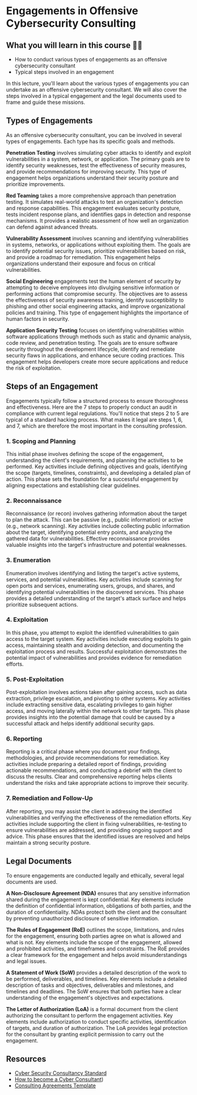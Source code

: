 # Engagements in Offensive Cybersecurity Consulting

## What you will learn in this course 🧐🧐

- How to conduct various types of engagements as an offensive cybersecurity consultant
- Typical steps involved in an engagement

In this lecture, you'll learn about the various types of engagements you can undertake as an offensive cybersecurity consultant. We will also cover the steps involved in a typical engagement and the legal documents used to frame and guide these missions.

## Types of Engagements

As an offensive cybersecurity consultant, you can be involved in several types of engagements. Each type has its specific goals and methods.

**Penetration Testing** involves simulating cyber attacks to identify and exploit vulnerabilities in a system, network, or application. The primary goals are to identify security weaknesses, test the effectiveness of security measures, and provide recommendations for improving security. This type of engagement helps organizations understand their security posture and prioritize improvements.

**Red Teaming** takes a more comprehensive approach than penetration testing. It simulates real-world attacks to test an organization's detection and response capabilities. This engagement evaluates security posture, tests incident response plans, and identifies gaps in detection and response mechanisms. It provides a realistic assessment of how well an organization can defend against advanced threats.

**Vulnerability Assessment** involves scanning and identifying vulnerabilities in systems, networks, or applications without exploiting them. The goals are to identify potential security issues, prioritize vulnerabilities based on risk, and provide a roadmap for remediation. This engagement helps organizations understand their exposure and focus on critical vulnerabilities.

**Social Engineering** engagements test the human element of security by attempting to deceive employees into divulging sensitive information or performing actions that compromise security. The objectives are to assess the effectiveness of security awareness training, identify susceptibility to phishing and other social engineering attacks, and improve organizational policies and training. This type of engagement highlights the importance of human factors in security.

**Application Security Testing** focuses on identifying vulnerabilities within software applications through methods such as static and dynamic analysis, code review, and penetration testing. The goals are to ensure software security throughout the development lifecycle, identify and remediate security flaws in applications, and enhance secure coding practices. This engagement helps developers create more secure applications and reduce the risk of exploitation.

## Steps of an Engagement

Engagements typically follow a structured process to ensure thoroughness and effectiveness. Here are the 7 steps to properly conduct an audit in compliance with current legal regulations. You'll notice that steps 2 to 5 are typical of a standard hacking process. What makes it legal are steps 1, 6, and 7, which are therefore the most important in the consulting profession.

### 1. Scoping and Planning

This initial phase involves defining the scope of the engagement, understanding the client's requirements, and planning the activities to be performed. Key activities include defining objectives and goals, identifying the scope (targets, timelines, constraints), and developing a detailed plan of action. This phase sets the foundation for a successful engagement by aligning expectations and establishing clear guidelines.

### 2. Reconnaissance

Reconnaissance (or recon) involves gathering information about the target to plan the attack. This can be passive (e.g., public information) or active (e.g., network scanning). Key activities include collecting public information about the target, identifying potential entry points, and analyzing the gathered data for vulnerabilities. Effective reconnaissance provides valuable insights into the target's infrastructure and potential weaknesses.

### 3. Enumeration

Enumeration involves identifying and listing the target's active systems, services, and potential vulnerabilities. Key activities include scanning for open ports and services, enumerating users, groups, and shares, and identifying potential vulnerabilities in the discovered services. This phase provides a detailed understanding of the target's attack surface and helps prioritize subsequent actions.

### 4. Exploitation

In this phase, you attempt to exploit the identified vulnerabilities to gain access to the target system. Key activities include executing exploits to gain access, maintaining stealth and avoiding detection, and documenting the exploitation process and results. Successful exploitation demonstrates the potential impact of vulnerabilities and provides evidence for remediation efforts.

### 5. Post-Exploitation

Post-exploitation involves actions taken after gaining access, such as data extraction, privilege escalation, and pivoting to other systems. Key activities include extracting sensitive data, escalating privileges to gain higher access, and moving laterally within the network to other targets. This phase provides insights into the potential damage that could be caused by a successful attack and helps identify additional security gaps.

### 6. Reporting

Reporting is a critical phase where you document your findings, methodologies, and provide recommendations for remediation. Key activities include preparing a detailed report of findings, providing actionable recommendations, and conducting a debrief with the client to discuss the results. Clear and comprehensive reporting helps clients understand the risks and take appropriate actions to improve their security.

### 7. Remediation and Follow-Up

After reporting, you may assist the client in addressing the identified vulnerabilities and verifying the effectiveness of the remediation efforts. Key activities include supporting the client in fixing vulnerabilities, re-testing to ensure vulnerabilities are addressed, and providing ongoing support and advice. This phase ensures that the identified issues are resolved and helps maintain a strong security posture.

## Legal Documents

To ensure engagements are conducted legally and ethically, several legal documents are used.

**A Non-Disclosure Agreement (NDA)** ensures that any sensitive information shared during the engagement is kept confidential. Key elements include the definition of confidential information, obligations of both parties, and the duration of confidentiality. NDAs protect both the client and the consultant by preventing unauthorized disclosure of sensitive information.

**The Rules of Engagement (RoE)** outlines the scope, limitations, and rules for the engagement, ensuring both parties agree on what is allowed and what is not. Key elements include the scope of the engagement, allowed and prohibited activities, and timeframes and constraints. The RoE provides a clear framework for the engagement and helps avoid misunderstandings and legal issues.

**A Statement of Work (SoW)** provides a detailed description of the work to be performed, deliverables, and timelines. Key elements include a detailed description of tasks and objectives, deliverables and milestones, and timelines and deadlines. The SoW ensures that both parties have a clear understanding of the engagement's objectives and expectations.

**The Letter of Authorization (LoA)** is a formal document from the client authorizing the consultant to perform the engagement activities. Key elements include authorization to conduct specific activities, identification of targets, and duration of authorization. The LoA provides legal protection for the consultant by granting explicit permission to carry out the engagement.

## Resources

- [Cyber Security Consultancy Standard](https://www.ncsc.gov.uk/files/cyber_security_consultancy_service_1.3.pdf)
- [How to become a Cyber Consultant](https://www.forbes.com/advisor/education/it-and-tech/become-a-cybersecurity-consultant/))
- [Consulting Agreements Template](https://owasp.org/www-policy/legal/contractor-template)
